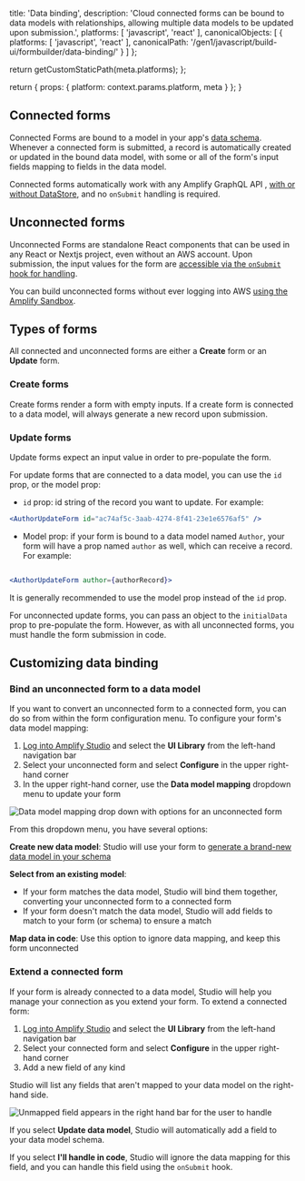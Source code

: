
  title: 'Data binding',
  description: 'Cloud connected forms can be bound to data models with relationships, allowing multiple data models to be updated upon submission.',
  platforms: [
    'javascript',
    'react'
  ],
  canonicalObjects: [
    {
      platforms: [
        'javascript',
        'react'
      ],
      canonicalPath: '/gen1/javascript/build-ui/formbuilder/data-binding/'
    }
  ]
};

  return getCustomStaticPath(meta.platforms);
};

  return {
    props: {
      platform: context.params.platform,
      meta
    }
  };
}

## Connected forms

Connected Forms are bound to a model in your app's [data schema](/[platform]/tools/console/data/data-model/). Whenever a connected form is submitted, a record is automatically created or updated in the bound data model, with some or all of the form's input fields mapping to fields in the data model.

Connected forms automatically work with any Amplify GraphQL API , [with or without DataStore](/[platform]/tools/console/data/data-model/#datastore-and-graphql), and no `onSubmit` handling is required.

## Unconnected forms

Unconnected Forms are standalone React components that can be used in any React or Nextjs project, even without an AWS account. Upon submission, the input values for the form are [accessible via the `onSubmit` hook for handling](/[platform]/build-ui/formbuilder/lifecycle/#handle-form-data-submissions---onsubmit).

You can build unconnected forms without ever logging into AWS [using the Amplify Sandbox](https://sandbox.amplifyapp.com/ui-library).

## Types of forms

All connected and unconnected forms are either a **Create** form or an **Update** form.

### Create forms

Create forms render a form with empty inputs. If a create form is connected to a data model, will always generate a new record upon submission.

### Update forms

Update forms expect an input value in order to pre-populate the form.

For update forms that are connected to a data model, you can use the `id` prop, or the model prop:

- `id` prop: id string of the record you want to update. For example:

```jsx
<AuthorUpdateForm id="ac74af5c-3aab-4274-8f41-23e1e6576af5" />
```

- Model prop: if your form is bound to a data model named `Author`, your form will have a prop named `author` as well, which can receive a record. For example:

```jsx

<AuthorUpdateForm author={authorRecord}>

```

It is generally recommended to use the model prop instead of the `id` prop.

For unconnected update forms, you can pass an object to the `initialData` prop to pre-populate the form. However, as with all unconnected forms, you must handle the form submission in code.

## Customizing data binding

### Bind an unconnected form to a data model

If you want to convert an unconnected form to a connected form, you can do so from within the form configuration menu. To configure your form's data model mapping:

1. [Log into Amplify Studio](/[platform]/tools/console/adminui/start/) and select the **UI Library** from the left-hand navigation bar
1. Select your unconnected form and select **Configure** in the upper right-hand corner
1. In the upper right-hand corner, use the **Data model mapping** dropdown menu to update your form

![Data model mapping drop down with options for an unconnected form](/images/console/formbuilder/data-model-mapping.png)

From this dropdown menu, you have several options:

**Create new data model**: Studio will use your form to [generate a brand-new data model in your schema](/[platform]/tools/console/data/data-model/)

**Select from an existing model**:

- If your form matches the data model, Studio will bind them together, converting your unconnected form to a connected form
- If your form doesn't match the data model, Studio will add fields to match to your form (or schema) to ensure a match

**Map data in code**: Use this option to ignore data mapping, and keep this form unconnected

### Extend a connected form

If your form is already connected to a data model, Studio will help you manage your connection as you extend your form. To extend a connected form:

1. [Log into Amplify Studio](/[platform]/tools/console/adminui/start/) and select the **UI Library** from the left-hand navigation bar
1. Select your connected form and select **Configure** in the upper right-hand corner
1. Add a new field of any kind

Studio will list any fields that aren't mapped to your data model on the right-hand side.

![Unmapped field appears in the right hand bar for the user to handle](/images/console/formbuilder/data-model-field-mapping.png)

If you select **Update data model**, Studio will automatically add a field to your data model schema.

If you select **I'll handle in code**, Studio will ignore the data mapping for this field, and you can handle this field using the `onSubmit` hook.

